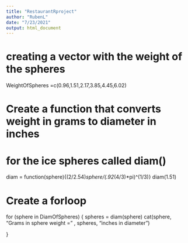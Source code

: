 ```yaml
---
title: "RestaurantRproject"
author: "RubenL"
date: "7/23/2021"
output: html_document
---
```


# creating a vector with the weight of the spheres 
WeightOfSpheres =c(0.96,1.51,2.17,3.85,4.45,6.02)

# Create a function that converts weight in grams to diameter in inches 
# for the ice spheres called diam()

diam = function(sphere){(2/2.54)*sphere/(.92*(4/3)*pi)^(1/3)}
diam(1.51)

# Create a forloop

for (sphere in DiamOfSpheres) {
  spheres = diam(sphere)
  cat(sphere, "Grams in sphere weight =" , spheres, "inches in diameter\n")
  
  
}
  

